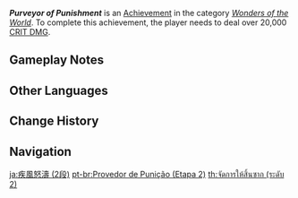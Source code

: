 {{Achievement Infobox
|title        = Purveyor of Punishment
|id           = 82042
|order id     = 2042
|category     = Wonders of the World
|description  = Deal over 20,000 [[CRIT DMG]].
|requirements = 
|primogems    = 10
|tracking     = Tracks your highest CRIT DMG record.
|hidden       = 1
|topic        = 
|set          = Purveyor of Punishment
|tier         = 2
|tiers_total  = 3
|type         = Exploration
}}
'''''Purveyor of Punishment''''' is an [[Achievement]] in the category ''[[Wonders of the World]]''. To complete this achievement, the player needs to deal over 20,000 [[CRIT DMG]].

==Gameplay Notes==
{{Transclude|Purveyor of Punishment|Gameplay Notes}}
<!--
==Trivia==

==Video Guides==
{{EVT
|video1   = 
|caption1 = 
}}
-->
==Other Languages==
{{Other Languages|Transclude=Purveyor of Punishment}}

==Change History==
{{Change History|1.0}}
<!--
==References==
{{Reflist}}
-->
==Navigation==
{{Achievement Navbox}}

[[ja:疾風怒濤 (2段)]]
[[pt-br:Provedor de Punição (Etapa 2)]]
[[th:จัดการให้สิ้นซาก (ระดับ 2)]]